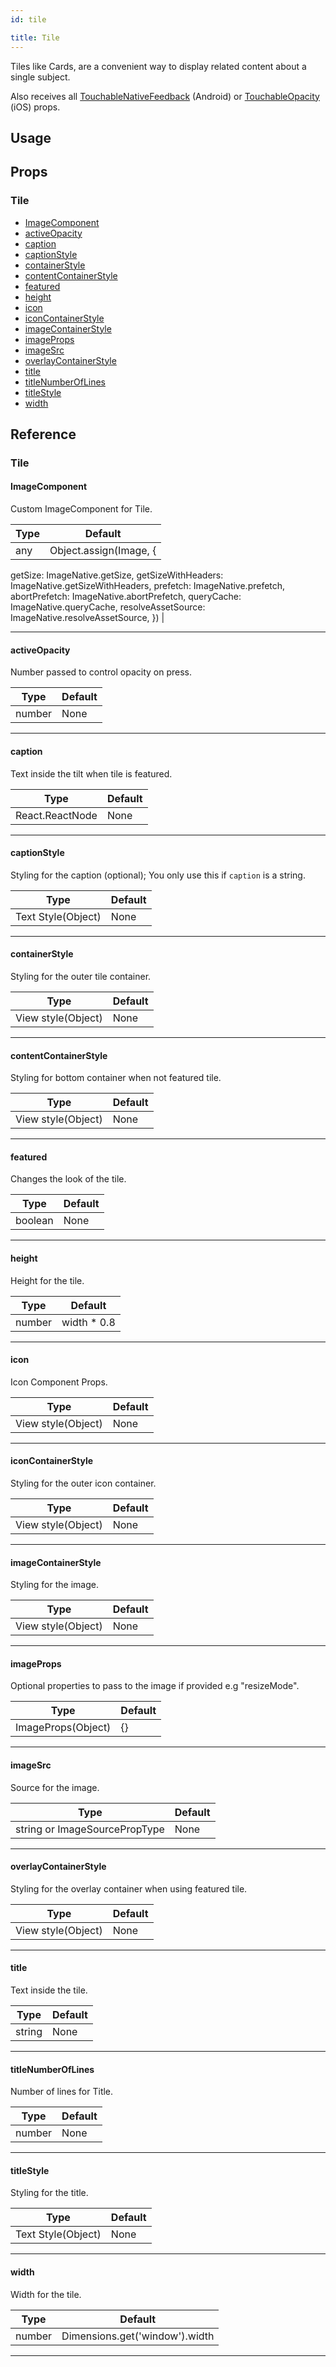 ```yaml
---
id: tile

title: Tile
---
```






Tiles like Cards, are a convenient way to display related content about a single subject.

Also receives all [TouchableNativeFeedback](http://reactnative.dev/docs/touchablenativefeedback.html#props) (Android) or [TouchableOpacity](http://reactnative.dev/docs/touchableopacity.html#props) (iOS) props.

## Usage

<Snack />

## Props

### Tile

- [ImageComponent](#imagecomponent)
- [activeOpacity](#activeopacity)
- [caption](#caption)
- [captionStyle](#captionstyle)
- [containerStyle](#containerstyle)
- [contentContainerStyle](#contentcontainerstyle)
- [featured](#featured)
- [height](#height)
- [icon](#icon)
- [iconContainerStyle](#iconcontainerstyle)
- [imageContainerStyle](#imagecontainerstyle)
- [imageProps](#imageprops)
- [imageSrc](#imagesrc)
- [overlayContainerStyle](#overlaycontainerstyle)
- [title](#title)
- [titleNumberOfLines](#titlenumberoflines)
- [titleStyle](#titlestyle)
- [width](#width)

## Reference

### Tile

#### ImageComponent

Custom ImageComponent for Tile.

| Type | Default                |
| ---- | ---------------------- |
| any  | Object.assign(Image, { |

getSize: ImageNative.getSize,
getSizeWithHeaders: ImageNative.getSizeWithHeaders,
prefetch: ImageNative.prefetch,
abortPrefetch: ImageNative.abortPrefetch,
queryCache: ImageNative.queryCache,
resolveAssetSource: ImageNative.resolveAssetSource,
}) |

---

#### activeOpacity

Number passed to control opacity on press.

| Type   | Default |
| ------ | ------- |
| number | None    |

---

#### caption

Text inside the tilt when tile is featured.

| Type            | Default |
| --------------- | ------- |
| React.ReactNode | None    |

---

#### captionStyle

Styling for the caption (optional); You only use this if `caption` is a string.

| Type               | Default |
| ------------------ | ------- |
| Text Style(Object) | None    |

---

#### containerStyle

Styling for the outer tile container.

| Type               | Default |
| ------------------ | ------- |
| View style(Object) | None    |

---

#### contentContainerStyle

Styling for bottom container when not featured tile.

| Type               | Default |
| ------------------ | ------- |
| View style(Object) | None    |

---

#### featured

Changes the look of the tile.

| Type    | Default |
| ------- | ------- |
| boolean | None    |

---

#### height

Height for the tile.

| Type   | Default      |
| ------ | ------------ |
| number | width \* 0.8 |

---

#### icon

Icon Component Props.

| Type               | Default |
| ------------------ | ------- |
| View style(Object) | None    |

---

#### iconContainerStyle

Styling for the outer icon container.

| Type               | Default |
| ------------------ | ------- |
| View style(Object) | None    |

---

#### imageContainerStyle

Styling for the image.

| Type               | Default |
| ------------------ | ------- |
| View style(Object) | None    |

---

#### imageProps

Optional properties to pass to the image if provided e.g "resizeMode".

| Type               | Default |
| ------------------ | ------- |
| ImageProps(Object) | {}      |

---

#### imageSrc

Source for the image.

| Type                          | Default |
| ----------------------------- | ------- |
| string or ImageSourcePropType | None    |

---

#### overlayContainerStyle

Styling for the overlay container when using featured tile.

| Type               | Default |
| ------------------ | ------- |
| View style(Object) | None    |

---

#### title

Text inside the tile.

| Type   | Default |
| ------ | ------- |
| string | None    |

---

#### titleNumberOfLines

Number of lines for Title.

| Type   | Default |
| ------ | ------- |
| number | None    |

---

#### titleStyle

Styling for the title.

| Type               | Default |
| ------------------ | ------- |
| Text Style(Object) | None    |

---

#### width

Width for the tile.

| Type   | Default                        |
| ------ | ------------------------------ |
| number | Dimensions.get('window').width |

---
